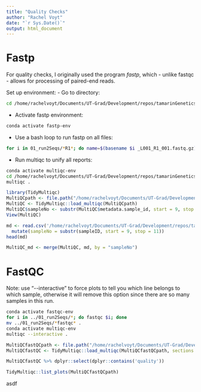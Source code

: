 ```yaml
---
title: "Quality Checks"
author: "Rachel Voyt"
date: "`r Sys.Date()`"
output: html_document
---
```


# Fastp

For quality checks, I originally used the program *fastp*, which - unlike fastqc - allows for processing of paired-end reads.

Set up environment: - Go to directory:

```bash
cd /home/rachelvoyt/Documents/UT-Grad/Development/repos/tamarinGenetics_primatesPeru/seqAnalysis/01_run2_fecalHairBlood/
```

-   Activate fastp environment:

```bash
conda activate fastp-env
```

-   Use a bash loop to run fastp on all files:

```bash
for i in 01_run2Seqs/*R1*; do name=$(basename $i _L001_R1_001.fastq.gz); mkdir 00_qualityChecks/${name}; cd 00_qualityChecks/${name}; fastp -i ../../01_run2Seqs/${name}_L001_R1_001.fastq.gz -I ../../01_run2Seqs/${name}_L001_R2_001.fastq.gz; mv fastp.html ../${name}_fastp.html; mv fastp.json ../${name}_fastp.json; cd ../; rm -r ${name}; cd ../; done
```

-   Run multiqc to unify all reports:

```bash
conda activate multiqc-env
cd /home/rachelvoyt/Documents/UT-Grad/Development/repos/tamarinGenetics_primatesPeru/seqAnalysis/01_run2_fecalHairBlood/00_qualityChecks
multiqc .
```

```r
library(TidyMultiqc)
MultiQCpath <- file.path("/home/rachelvoyt/Documents/UT-Grad/Development/repos/tamarinGenetics_primatesPeru/seqAnalysis/01_run2_fecalHairBlood/00_qualityChecks/multiqc_data_1", "multiqc_data.json")
MultiQC <- TidyMultiqc::load_multiqc(MultiQCpath)
MultiQC$sampleNo <- substr(MultiQC$metadata.sample_id, start = 9, stop = 11)
View(MultiQC)

md <- read.csv('/home/rachelvoyt/Documents/UT-Grad/Development/repos/tamarinGenetics_primatesPeru/seqAnalysis/01_run2_fecalHairBlood/03_run2GTscore/metadata_tamRun2.csv') %>%
  mutate(sampleNo = substr(sampleID, start = 9, stop = 11))
head(md)

MultiQC_md <- merge(MultiQC, md, by = "sampleNo")
```

# FastQC

Note: use "\--interactive" to force plots to tell you which line belongs to which sample, otherwise it will remove this option since there are so many samples in this run.

```bash
conda activate fastqc-env
for i in ../01_run2Seqs/*; do fastqc $i; done
mv ../01_run2Seqs/*fastqc* .
conda activate multiqc-env
multiqc --interactive .
```

```r
MultiQCfastQCpath <- file.path("/home/rachelvoyt/Documents/UT-Grad/Development/repos/tamarinGenetics_primatesPeru/seqAnalysis/01_run2_fecalHairBlood/00_qualityChecksFastQC/multiqc_data", "multiqc_data.json")
MultiQCfastQC <- TidyMultiqc::load_multiqc(MultiQCfastQCpath, sections = c("general", "raw"))
```

```r
MultiQCfastQC %>% dplyr::select(dplyr::contains('quality'))
```

```r
TidyMultiqc::list_plots(MultiQCfastQCpath)
```

asdf
